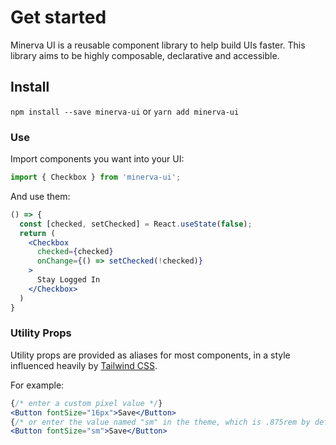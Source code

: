 <Meta title="About|Introduction" />

# Get started

Minerva UI is a reusable component library to help build UIs faster. This library aims to be highly composable, declarative and accessible.

## Install
`npm install --save minerva-ui`
or
`yarn add minerva-ui`

### **Use**

Import components you want into your UI:

```js
import { Checkbox } from 'minerva-ui';
```

And use them:

```jsx
() => {
  const [checked, setChecked] = React.useState(false);
  return (
    <Checkbox
      checked={checked}
      onChange={() => setChecked(!checked)}
    >
      Stay Logged In
    </Checkbox>
  )
}
```

### Utility Props

Utility props are provided as aliases for most components, in a style influenced heavily by [Tailwind CSS](https://tailwindcss.com/docs/font-size).

For example:

```jsx
{/* enter a custom pixel value */}
<Button fontSize="16px">Save</Button>
{/* or enter the value named "sm" in the theme, which is .875rem by default */}
<Button fontSize="sm">Save</Button>
```

<!-- ### Styling
To include base styling, you can import the styles for the corresponding component:
```
import 'minerva-ui/checkbox.css'
``` -->